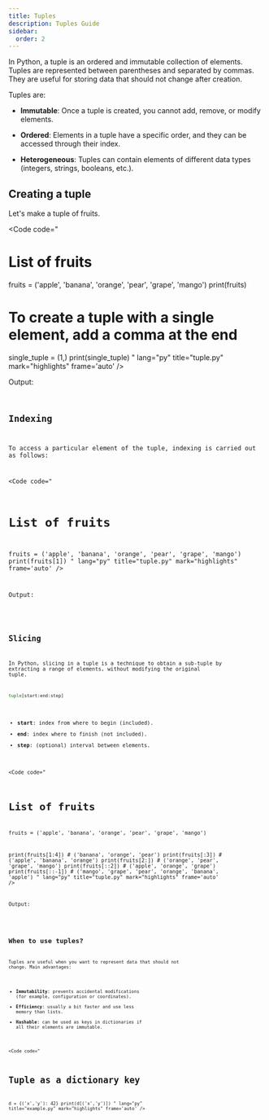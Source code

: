 ```yaml
---
title: Tuples
description: Tuples Guide
sidebar:
  order: 2
---
```



In Python, a tuple is an ordered and immutable collection of elements. Tuples are represented between parentheses and separated by commas. They are useful for storing data that should not change after creation.

Tuples are:

- **Immutable**: Once a tuple is created, you cannot add, remove, or modify elements.

- **Ordered**: Elements in a tuple have a specific order, and they can be accessed through their index.

- **Heterogeneous**: Tuples can contain elements of different data types (integers, strings, booleans, etc.).

## Creating a tuple

Let's make a tuple of fruits.

<Code
code="
# List of fruits
fruits = ('apple', 'banana', 'orange', 'pear', 'grape', 'mango')
print(fruits)

# To create a tuple with a single element, add a comma at the end
single_tuple = (1,)
print(single_tuple)
"
lang="py"
title="tuple.py"
mark="highlights"
frame='auto' />

Output:

<Code
code="
('apple', 'banana', 'orange', 'pear', 'grape', 'mango')
(1,)
"
title="terminal"
mark="highlights"
frame='terminal' />

## Indexing

To access a particular element of the tuple, indexing is carried out as follows:

<Code
code="
# List of fruits
fruits = ('apple', 'banana', 'orange', 'pear', 'grape', 'mango')
print(fruits[1])
"
lang="py"
title="tuple.py"
mark="highlights"
frame='auto' />

Output:

<Code
code="
banana
"
title="terminal"
mark="highlights"
frame='terminal' />

## Slicing

In Python, slicing in a tuple is a technique to obtain a sub-tuple by extracting a range of elements, without modifying the original tuple.

```python
tuple[start:end:step]
```
- **start**: index from where to begin (included).
- **end**: index where to finish (not included).
- **step**: (optional) interval between elements.

<Code
code="
# List of fruits
fruits = ('apple', 'banana', 'orange', 'pear', 'grape', 'mango')

print(fruits[1:4])     # ('banana', 'orange', 'pear')
print(fruits[:3])      # ('apple', 'banana', 'orange')
print(fruits[2:])      # ('orange', 'pear', 'grape', 'mango')
print(fruits[::2])     # ('apple', 'orange', 'grape')
print(fruits[::-1])    # ('mango', 'grape', 'pear', 'orange', 'banana', 'apple')
"
lang="py"
title="tuple.py"
mark="highlights"
frame='auto' />

Output:

<Code
code="
('banana', 'orange', 'pear')
('apple', 'banana', 'orange')
('orange', 'pear', 'grape', 'mango')
('apple', 'orange', 'grape')
('mango', 'grape', 'pear', 'orange', 'banana', 'apple')
"
title="terminal"
mark="highlights"
frame='terminal' />

## When to use tuples?

Tuples are useful when you want to represent data that should not change. Main advantages:

- **Immutability**: prevents accidental modifications (for example, configuration or coordinates).
- **Efficiency**: usually a bit faster and use less memory than lists.
- **Hashable**: can be used as keys in dictionaries if all their elements are immutable.

<Code
code="
# Tuple as a dictionary key
d = {('x','y'): 42}
print(d[('x','y')])
"
lang="py"
title="example.py"
mark="highlights"
frame='auto' />

